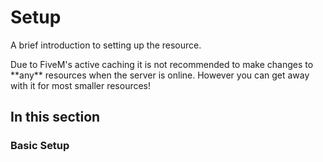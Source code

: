 
# Setup

A brief introduction to setting up the resource.

<Callout type="warning" emoji="⚠️">
    Due to FiveM's active caching it is not recommended to make changes to **any** resources when the server is online.
    However you can get away with it for most smaller resources!
</Callout>

## In this section

### Basic Setup

<Cards>
    <Card title="Webhooks" href="/fivem/fm2d/setup/webhooks" arrow="true" />
    <Card title="Settings" href="/fivem/fm2d/setup/settings" arrow="true" />
    <Card title="Commands" href="/fivem/fm2d/setup/commands" arrow="true" />
</Cards>
